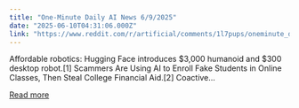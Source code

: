 ```yaml
---
title: "One-Minute Daily AI News 6/9/2025"
date: "2025-06-10T04:31:06.000Z"
link: "https://www.reddit.com/r/artificial/comments/1l7pups/oneminute_daily_ai_news_692025/"
---
```


Affordable robotics: Hugging Face introduces $3,000 humanoid and $300 desktop robot.[1]
 Scammers Are Using AI to Enroll Fake Students in Online Classes, Then Steal College Financial Aid.[2]
 Coactive...

[Read more](https://www.reddit.com/r/artificial/comments/1l7pups/oneminute_daily_ai_news_692025/)
